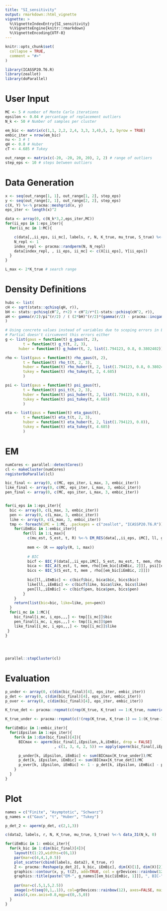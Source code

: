```yaml
---
title: "SI_sensitivity"
output: rmarkdown::html_vignette
vignette: >
  %\VignetteIndexEntry{SI_sensitivity}
  %\VignetteEngine{knitr::rmarkdown}
  %\VignetteEncoding{UTF-8}
---
```


```r
knitr::opts_chunk$set(
  collapse = TRUE,
  comment = "#>"
)
```

```r
library(ICASSP20.T6.R)
library(zeallot)
library(doParallel)
```

# User Input
```r
MC <- 5 # number of Monte Carlo iterations
epsilon <- 0.04 # percantage of replacement outliers
N_k <- 50 # Number of samples per cluster

em_bic <- matrix(c(1,1, 2,2, 2,4, 3,3, 3,4),5, 2, byrow = TRUE)
embic_iter = nrow(em_bic)
nu <- 3 # t
qH <- 0.8 # Huber
cT <- 4.685 # Tukey

out_range <- matrix(c(-20, -20, 20, 20), 2, 2) # range of outliers
step_eps <- 10 # steps between outliers
```

# Data Generation
```r
x <- seq(out_range[1, 1], out_range[1, 2], step_eps)
y <- seq(out_range[2, 1], out_range[2, 2], step_eps)
c(X, Y) %<-% pracma::meshgrid(x, y)
eps_iter <- length(x)^2

data <- array(0, c(N_k*3,2,eps_iter,MC))
for(ii_eps in 1:eps_iter){
  for(ii_mc in 1:MC){

    c(data[,,ii_eps, ii_mc], labels, r, N, K_true, mu_true, S_true) %<-% data_31(N_k, 0)
    N_repl <- 1
    index_repl <- pracma::randperm(N, N_repl)
    data[index_repl, , ii_eps, ii_mc] <- c(X[ii_eps], Y[ii_eps])
  }
}

L_max <- 2*K_true # search range
```


# Density Definitions
```r
hubs <- list(
cH <- sqrt(stats::qchisq(qH, r)),
bH <- stats::pchisq(cH^2, r+2) + cH^2/r*(1-stats::pchisq(cH^2, r)),
aH <- gamma(r/2)/pi^(r/2) / ( (2*bH)^(r/2)*(gamma(r/2) - pracma::incgam(r/2, cH^2/(2*bH))) + (2*bH*cH^2*exp(-cH^2/(2*bH)))/(cH^2 - bH * r))
)

# Using concrete values instead of variables due to scoping errors in EM.
# Partial doesn't circumvent this errors either
g <- list(gaus = function(t) g_gaus(t, 2),
        t = function(t) g_t(t, 2, 3),
      huber = function(t) g_huber(t, 2, list(1.794123, 0.8, 0.3802402)))

rho <- list(gaus = function(t) rho_gaus(t, 2),
        t = function(t) rho_t(t, 2, 3),
        huber = function(t) rho_huber(t, 2, list(1.794123, 0.8, 0.3802402)),
        tukey = function(t) rho_tukey(t, 2, 4.685)
        )

psi <- list(gaus = function(t) psi_gaus(t),
        t = function(t) psi_t(t, 2, 3),
        huber = function(t) psi_huber(t, 2, list(1.794123, 0.8)),
        tukey = function(t) psi_tukey(t, 4.685)
        )

eta <- list(gaus = function(t) eta_gaus(t),
        t = function(t) eta_t(t, 2, 3),
        huber = function(t) eta_huber(t, 2, list(1.794123, 0.8)),
        tukey = function(t) eta_tukey(t, 4.685)
        )


```

# EM


```r
numCores <- parallel::detectCores()
cl <- makeCluster(numCores)
registerDoParallel(cl)

bic_final <- array(0, c(MC, eps_iter, L_max, 3, embic_iter))
like_final <- array(0, c(MC, eps_iter, L_max, 3, embic_iter))
pen_final <- array(0, c(MC, eps_iter, L_max, 3, embic_iter))


for(i_eps in 1:eps_iter){
  bic <- array(0, c(L_max, 3, embic_iter))
  pen <- array(0, c(L_max, 3, embic_iter))
  like <- array(0, c(L_max, 3, embic_iter))
  tmp <- foreach(iMC = 1:MC, .packages = c("zeallot", "ICASSP20.T6.R")) %dopar% {
    for(iEmBic in 1:embic_iter){
        for(ll in 1:L_max){
          c(mu_est, S_est, t, R) %<-% EM_RES(data[,,ii_eps, iMC], ll, g[[em_bic[iEmBic, 1]]], psi[[em_bic[iEmBic, 1]]])
          
          mem <- (R == apply(R, 1, max))
          
          # BIC
          bicf <- BIC_F(data[,,ii_eps,iMC], S_est, mu_est, t, mem, rho[[em_bic[iEmBic, 2]]], psi[[em_bic[iEmBic, 2]]], eta[[em_bic[iEmBic, 2]]])
          bica <- BIC_A(S_est, t, mem, rho[[em_bic[iEmBic, 2]]], psi[[em_bic[iEmBic, 2]]], eta[[em_bic[iEmBic, 2]]])
          bics <- BIC_S(S_est, t, mem , rho[[em_bic[iEmBic, 2]]])
          
          bic[ll,,iEmBic] <- c(bicf$bic, bica$bic, bics$bic)
          like[ll,,iEmBic] <- c(bicf$like, bica$like, bics$like)
          pen[ll,,iEmBic] <- c(bicf$pen, bica$pen, bics$pen)
        }
    }
    return(list(bic=bic, like=like, pen=pen))
  }
  for(i_mc in 1:MC){
    bic_final[i_mc, i_eps,,,] <- tmp[[i_mc]]$bic
    pen_final[i_mc, i_eps,,,] <- tmp[[i_mc]]$pen
    like_final[i_mc, i_eps,,,] <- tmp[[i_mc]]$like
 } 
}
      
    

  
parallel::stopCluster(cl)    
```





# Evaluation
```r
p_under <- array(0, c(dim(bic_final)[4], eps_iter, embic_iter))
p_det <- array(0, c(dim(bic_final)[4], eps_iter, embic_iter))
p_over <- array(0, c(dim(bic_final)[4], eps_iter, embic_iter))

K_true_det <- pracma::repmat(c(rep(K_true, K_true) == 1:K_true, numeric(L_max-K_true)), MC, 1) == 1

K_true_under <- pracma::repmat(c(!(rep(K_true, K_true-1) == 1:(K_true-1)), numeric(L_max-K_true+1) ), MC, 1) == 1

for(iEmBic in 1:embic_iter){
  for(iEpsilon in 1:eps_iter){
    for(k in 1:dim(bic_final)[4]){
      BICmax <- aperm(bic_final[,iEpsilon,,k,iEmBic, drop = FALSE]
                      , c(1, 3, 4, 2, 5)) == apply(aperm(bic_final[,iEpsilon,,k ,iEmBic ,drop = FALSE], c(1,3,4,2,5)), 1, max )

      p_under[k, iEpsilon, iEmBic] <- sum(BICmax[K_true_under])/MC
      p_det[k, iEpsilon, iEmBic] <- sum(BICmax[K_true_det])/MC
      p_over[k, iEpsilon, iEmBic] <- 1 - p_det[k, iEpsilon, iEmBic] - p_under[k, iEpsilon, iEmBic]
    }
  }
}
```


# Plot

```r
names = c("Finite", "Asymptotic", "Schwarz")
g_names = c("Gaus", "t", "Huber", "Tukey")

p_det_2 <- aperm(p_det, c(2,1,3))

c(data2, labels, r, N, K_true, mu_true, S_true) %<-% data_31(N_k, 0)

for(iEmBic in 1: embic_iter){
  for(k_bic in 1:dim(bic_final)[4]){
    layout(t(1:2),widths=c(6,1))
    par(mar=c(4,4,1,0.5))
    plot_scatter(cbind(labels, data2), K_true, r)
    Z <- pracma::Reshape(p_det_2[, k_bic, iEmBic], dim(X)[1], dim(X)[2])
    graphics::contour(x, y, t(Z), add=TRUE, col = grDevices::rainbow(12))
    graphics::title(paste("EM-", g_names[[em_bic[iEmBic, 1]]], ", BIC-", g_names[[em_bic[iEmBic, 2]]], names[k_bic]))
     
    par(mar=c(.5,1,5,2.5))
    image(z=t(seq(0,1,.1)), col=grDevices::rainbow(12), axes=FALSE, main="Slope", cex.main=.8)
    axis(4,cex.axis=0.8,mgp=c(0,.5,0))
  }
}
```

